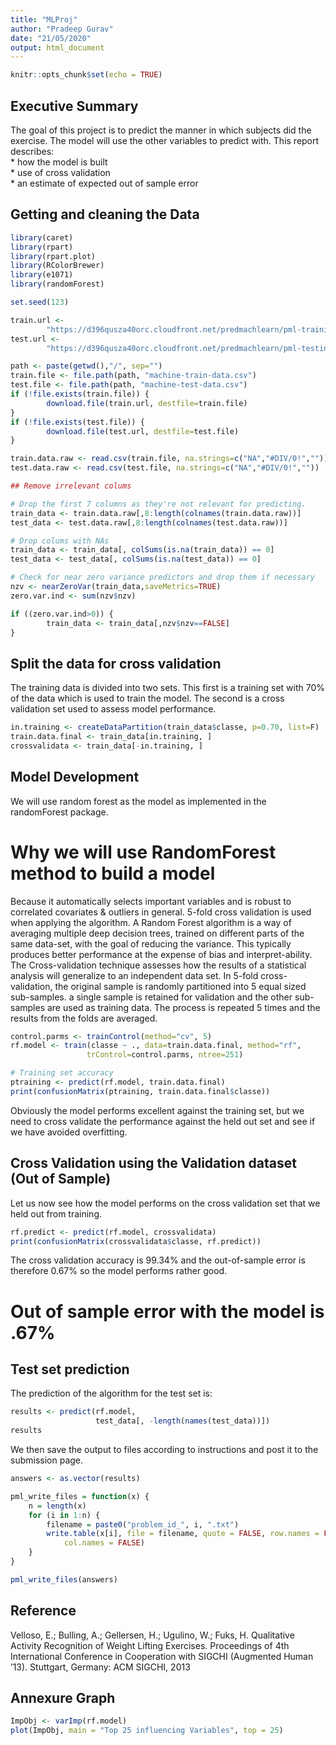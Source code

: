```yaml
---
title: "MLProj"
author: "Pradeep Gurav"
date: "21/05/2020"
output: html_document
---
```


```r
knitr::opts_chunk$set(echo = TRUE)
```

## Executive Summary
The goal of this project is to predict the manner in which subjects did the exercise. The model will use the other variables to predict with. This report describes:  
* how the model is built  
* use of cross validation  
* an estimate of expected out of sample error  


## Getting and cleaning the Data
```r
library(caret)
library(rpart)
library(rpart.plot)
library(RColorBrewer)
library(e1071)
library(randomForest)
```

```r
set.seed(123)

train.url <-
        "https://d396qusza40orc.cloudfront.net/predmachlearn/pml-training.csv"
test.url <- 
        "https://d396qusza40orc.cloudfront.net/predmachlearn/pml-testing.csv"

path <- paste(getwd(),"/", sep="")
train.file <- file.path(path, "machine-train-data.csv")
test.file <- file.path(path, "machine-test-data.csv")
if (!file.exists(train.file)) {
        download.file(train.url, destfile=train.file)
}
if (!file.exists(test.file)) {
        download.file(test.url, destfile=test.file)
}

train.data.raw <- read.csv(train.file, na.strings=c("NA","#DIV/0!",""))
test.data.raw <- read.csv(test.file, na.strings=c("NA","#DIV/0!",""))

## Remove irrelevant colums

# Drop the first 7 columns as they're not relevant for predicting.
train_data <- train.data.raw[,8:length(colnames(train.data.raw))]
test_data <- test.data.raw[,8:length(colnames(test.data.raw))]

# Drop colums with NAs
train_data <- train_data[, colSums(is.na(train_data)) == 0] 
test_data <- test_data[, colSums(is.na(test_data)) == 0] 

# Check for near zero variance predictors and drop them if necessary
nzv <- nearZeroVar(train_data,saveMetrics=TRUE)
zero.var.ind <- sum(nzv$nzv)

if ((zero.var.ind>0)) {
        train_data <- train_data[,nzv$nzv==FALSE]
}
```

## Split the data for cross validation
The training data is divided into two sets. This first is a training set with 70% of the data which is used to train the model. The second is a cross validation set used to assess model performance.

```r
in.training <- createDataPartition(train_data$classe, p=0.70, list=F)
train.data.final <- train_data[in.training, ]
crossvalidata <- train_data[-in.training, ]
```

## Model Development

We will use random forest as the model as implemented in the randomForest package.

# Why we will use RandomForest method to build a model

Because it automatically selects important variables and is robust to correlated covariates & outliers in general. 5-fold cross validation is used when applying the algorithm. A Random Forest algorithm is a way of averaging multiple deep decision trees, trained on different parts of the same data-set, with the goal of reducing the variance. This typically produces better performance at the expense of bias and interpret-ability.  
The Cross-validation technique assesses how the results of a statistical analysis will generalize to an independent data set. In 5-fold cross-validation, the original sample is randomly partitioned into 5 equal sized sub-samples. a single sample is retained for validation and the other sub-samples are used as training data. The process is repeated 5 times and the results from the folds are averaged.


```r
control.parms <- trainControl(method="cv", 5)
rf.model <- train(classe ~ ., data=train.data.final, method="rf",
                 trControl=control.parms, ntree=251)

# Training set accuracy
ptraining <- predict(rf.model, train.data.final)
print(confusionMatrix(ptraining, train.data.final$classe))
```

Obviously the model performs excellent against the training set, but we need to cross validate the performance against the held out set and see if we have avoided overfitting.

## Cross Validation using the Validation dataset (Out of Sample)
Let us now see how the model performs on the cross validation set that we held out from training.
```r
rf.predict <- predict(rf.model, crossvalidata)
print(confusionMatrix(crossvalidata$classe, rf.predict))
```

The cross validation accuracy is 99.34% and the out-of-sample error is therefore 0.67% so the model performs rather good.

# Out of sample error with the model is .67%

## Test set prediction
The prediction of the algorithm for the test set is:

```r
results <- predict(rf.model, 
                   test_data[, -length(names(test_data))])
results
```

We then save the output to files according to instructions and post it to the submission page.

```r
answers <- as.vector(results)

pml_write_files = function(x) {
    n = length(x)
    for (i in 1:n) {
        filename = paste0("problem_id_", i, ".txt")
        write.table(x[i], file = filename, quote = FALSE, row.names = FALSE, 
            col.names = FALSE)
    }
}

pml_write_files(answers)
```


## Reference
Velloso, E.; Bulling, A.; Gellersen, H.; Ugulino, W.; Fuks, H. Qualitative Activity Recognition of Weight Lifting Exercises. Proceedings of 4th International Conference in Cooperation with SIGCHI (Augmented Human ’13). Stuttgart, Germany: ACM SIGCHI, 2013

## Annexure Graph
```r
ImpObj <- varImp(rf.model)
plot(ImpObj, main = "Top 25 influencing Variables", top = 25)
```